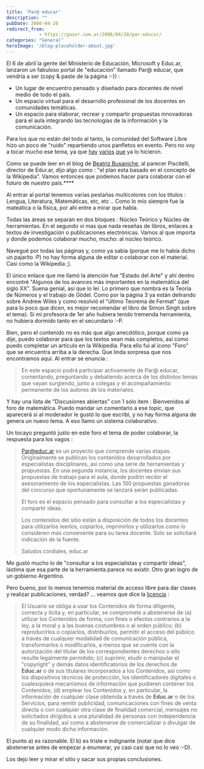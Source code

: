 ```yaml
---
title: 'Par@ educar'
description: ""
pubDate: 2006-04-20
redirect_from: 
            - https://gazer.com.ar/2006/04/20/par-educar/
categories: "General"
heroImage: '/blog-placeholder-about.jpg'
---
```

El 6 de abril la gente del Ministerio de Educación, Microsoft y Educ.ar, lanzaron un fabuloso portal de "educación" llamado Par@ educar, que vendría a ser (copy & paste de la página :-)) :

- Un lugar de encuentro pensado y diseñado para docentes de nivel medio de todo el país.
- Un espacio virtual para el desarrollo profesional de los docentes en comunidades temáticas.
- Un espacio para elaborar, recrear y compartir propuestas innovadoras para el aula integrando las tecnologías de la información y la comunicación.

Para los que no están del todo al tanto, la comunidad del Software Libre hizo un poco de "ruido" repartiendo unos panfletos en evento. Pero no voy a tocar mucho ese tema, ya que [hay](http://www.d-sur.net/bbusaniche/?p=110) [varios](http://www.solar.org.ar/article.php3?id_article=358) [que](http://msnoeduca.blogspot.com/) ya lo hicieron.

Como se puede leer en el blog de [Beatriz Busaniche](http://www.d-sur.net/bbusaniche/?p=110), al parecer Piscitelli, director de Edur.ar, dijo algo como : "el plan esta basado en el concepto de la Wikipedia". Vamos entonces que podemos hacer para colaborar con el futuro de nuestro país.\*\*\*\*

Al entrar al portal tenemos varias pestañas multicolores con los títulos : Lengua, Literatura, Matemáticas, etc, etc .. Como lo mío siempre fue la mateática o la física, por ahí entre a mirar que había.

Todas las áreas se separan en dos bloques : Núcleo Teórico y Núcleo de herramientas. En el segundo vi mas que nada reseñas de libros, enlaces a textos de investigación o publicaciones electrónicas. Vamos al que importa y donde podemos colaborar mucho, mucho: al núcleo teórico.

Navegué por todas las páginas y, como ya sabía (porque me lo había dicho un pajarito :P) no hay forma alguna de editar o colaborar con el material. Casi como la Wikipedia ;).

El único enlace que me llamó la atención fue "Estado del Arte" y ahí dentro encontré "Algunos de los avances más importantes en la matemática del siglo XX". Suena genial, así que lo leí. Lo primero que nombra es la Teoría de Números y el trabajo de Gödel. Como por la página 3 ya están delirando sobre Andrew Wiles y como resolvió el "último Teorema de Fermat" (que para lo poco que dicen, es mejor recomendar el libro de Simon Singh sobre el tema). Si mi profesora de 1er año hubiera tenido tremenda herramienta, no hubiera dormido tanto en el secundario :-P.

Bien, pero el contenido no es más que algo anecdótico, porque como ya dije, puedo colaborar para que los textos sean más completos, así como puedo completar un artículo en la Wikipedia. Para ello fui al ícono "Foro" que se encuentra arriba a la derecha. Que linda sorpresa que nos encontramos aquí. Al entrar se enuncia :

> En este espacio podrá participar activamente de Par@ educar, comentando, preguntando y debatiendo acerca de los distintos temas que vayan surgiendo, junto a colegas y el acompañamiento permanente de los autores de los materiales.

Y hay una lista de "Discusiones abiertas" con 1 solo item : Bienvenidos al foro de matemática. Puedo mandar un comentario a ese topic, que aparecerá si al moderador le gustó lo que escribí, y no hay forma alguna de genera un nuevo tema. A eso llamo un sistema colaborativo.

Un tocayo preguntó justo en este foro el tema de poder colaborar, la respuesta para los vagos :

> Par@educ.ar es un proyecto que comprende varias etapas. Originalmente se publican los contenidos desarrollados por especialistas disciplinares, así como una serie de herramientas y propuestas. En una segunda instancia, los docentes envían sus propuestas de trabajo para el aula, donde podrín recibir el asesoramiento de los especialistas. Las 100 propuestas ganadoras del concurso que oportunamente se lanzará serán publicadas.
>
> El foro es el espacio pensado para consultar a los especialistas y compartir ideas.
>
> Los contenidos del sitio están a disposición de todos los docentes para utilizarlos leerlos, copiarlos, imprimirlos y utilizarlos como lo consideren más conveniente para su tarea docente. Solo se solicitará indicación de la fuente.
>
> Saludos cordiales, educ.ar

Me gustó mucho lo de "consultar a los especialistas y compartir ideas", lástima que esa parte de la herramienta parece no existir. Otro gran logro de un gobierno Argentino.

Pero bueno, por lo menos tenemos material de acceso libre para dar clases y realizar publicaciones, verdad? ... veamos que dice la [licencia](http://www.educ.ar/educar/legales/condiciones.jsp) :

> El Usuario se obliga a usar los Contenidos de forma diligente, correcta y lícita y, en particular, se compromete a abstenerse de (a) utilizar los Contenidos de forma, con fines o efectos contrarios a la ley, a la moral y a las buenas costumbres o al orden público; (b) reproducirlos o copiarlos, distribuirlos, permitir el acceso del público a través de cualquier modalidad de comunicación pública, transformarlos o modificarlos, a menos que se cuente con la autorización del titular de los correspondientes derechos o ello resulte legalmente permitido; (c) suprimir, eludir o manipular el "copyright" y demás datos identificatorios de los derechos de **Educ.ar** o de sus titulares incorporados a los Contenidos, así como los dispositivos técnicos de protección, los identificadores digitales o cualesquiera mecanismos de información que pudieren contener los Contenidos; (d) emplear los Contenidos y, en particular, la información de cualquier clase obtenida a través de **Educ.ar** o de los Servicios, para remitir publicidad, comunicaciones con fines de venta directa o con cualquier otra clase de finalidad comercial, mensajes no solicitados dirigidos a una pluralidad de personas con independencia de su finalidad, así como a abstenerse de comercializar o divulgar de cualquier modo dicha información.

El punto a) es razonable. El b) es triste e indignante (notar que dice abstenerse antes de empezar a enumerar, yo casi casi que no lo veo :-D).

Los dejo leer y mirar el sitio y sacar sus propias conclusiones.
